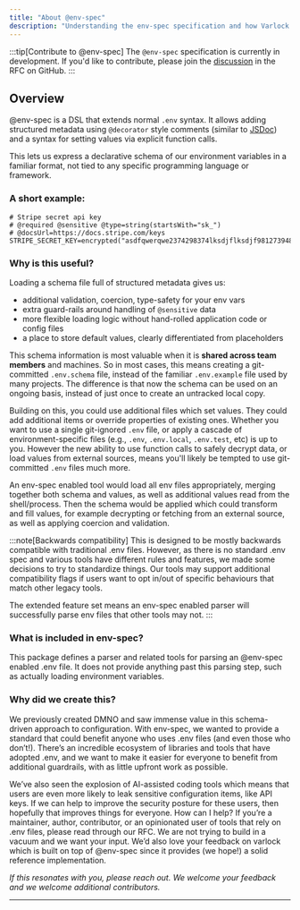 ```yaml
---
title: "About @env-spec"
description: "Understanding the env-spec specification and how Varlock implements it"
---
```


:::tip[Contribute to @env-spec]
The `@env-spec` specification is currently in development. If you'd like to contribute, please join the [discussion](https://github.com/dmno-dev/varlock/discussions/17) in the RFC on GitHub.
:::

## Overview

@env-spec is a DSL that extends normal `.env` syntax. It allows adding structured metadata using `@decorator` style comments (similar to [JSDoc](https://jsdoc.app/)) and a syntax for setting values via explicit function calls.

This lets us express a declarative schema of our environment variables in a familiar format, not tied to any specific programming language or framework.

### A short example: 

```env-spec title=".env.schema"
# Stripe secret api key
# @required @sensitive @type=string(startsWith="sk_")
# @docsUrl=https://docs.stripe.com/keys
STRIPE_SECRET_KEY=encrypted("asdfqwerqwe2374298374lksdjflksdjf981273948okjdfksdl")
```

### Why is this useful?

Loading a schema file full of structured metadata gives us:
- additional validation, coercion, type-safety for your env vars
- extra guard-rails around handling of `@sensitive` data
- more flexible loading logic without hand-rolled application code or config files
- a place to store default values, clearly differentiated from placeholders

This schema information is most valuable when it is **shared across team members** and machines. So in most cases, this means creating a git-committed `.env.schema` file, instead of the familiar `.env.example` file used by many projects. The difference is that now the schema can be used on an ongoing basis, instead of just once to create an untracked local copy.

Building on this, you could use additional files which set values. They could add additional items or override properties of existing ones. Whether you want to use a single git-ignored `.env` file, or apply a cascade of environment-specific files (e.g., `.env`, `.env.local`, `.env.test`, etc) is up to you. However the new ability to use function calls to safely decrypt data, or load values from external sources, means you'll likely be tempted to use git-committed `.env` files much more.

An env-spec enabled tool would load all env files appropriately, merging together both schema and values, as well as additional values read from the shell/process. Then the schema would be applied which could transform and fill values, for example decrypting or fetching from an external source, as well as applying coercion and validation.


:::note[Backwards compatibility]
This is designed to be mostly backwards compatible with traditional .env files.  However, as there is no standard .env spec and various tools have different rules and features, we made some decisions to try to standardize things. Our tools may support additional compatibility flags if users want to opt in/out of specific behaviours that match other legacy tools.

The extended feature set means an env-spec enabled parser will successfully parse env files that other tools may not.
:::

### What is included in env-spec?

This package defines a parser and related tools for parsing an @env-spec enabled .env file.  It does not provide anything past this parsing step, such as actually loading environment variables.

### Why did we create this?

We previously created DMNO and saw immense value in this schema-driven approach to configuration. With env-spec, we wanted to provide a standard that could benefit anyone who uses .env files (and even those who don’t!). There’s an incredible ecosystem of libraries and tools that have adopted .env, and we want to make it easier for everyone to benefit from additional guardrails, with as little upfront work as possible. 

We’ve also seen the explosion of AI-assisted coding tools which means that users are even more likely to leak sensitive configuration items, like API keys. If we can help to improve the security posture for these users, then hopefully that improves things for everyone. 
How can I help?
If you’re a maintainer, author, contributor, or an opinionated user of tools that rely on .env files, please read through our RFC. We are not trying to build in a vacuum and we want your input. We’d also love your feedback on varlock which is built on top of @env-spec since it provides (we hope!) a solid reference implementation. 

*If this resonates with you, please reach out. We welcome your feedback and we welcome additional contributors.*

-----



